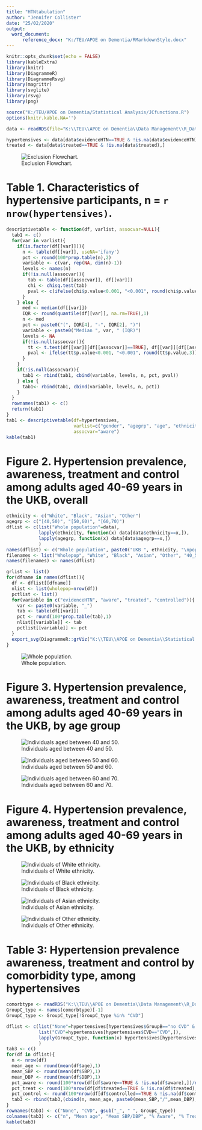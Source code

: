 ```yaml
---
title: "HTNtabulation"
author: "Jennifer Collister"
date: "25/02/2020"
output: 
  word_document:
      reference_docx: "K:/TEU/APOE on Dementia/RMarkdownStyle.docx"
---
```


```r
knitr::opts_chunk$set(echo = FALSE)
library(kableExtra)
library(knitr)
library(DiagrammeR)
library(DiagrammeRsvg)
library(magrittr)
library(svglite)
library(rsvg)
library(png)

source("K:/TEU/APOE on Dementia/Statistical Analysis/JCfunctions.R")
options(knitr.kable.NA='')

data <- readRDS(file="K:\\TEU\\APOE on Dementia\\Data Management\\R_Dataframes_TLA\\38358\\Organised\\Hypertension\\Neo\\HTN_excl.rds")

hypertensives <- data[data$evidenceHTN==TRUE & !is.na(data$evidenceHTN),]
treated <- data[data$treated==TRUE & !is.na(data$treated),]
```

![Exclusion Flowchart.](K:/TEU/APOE on Dementia/Statistical Analysis/NeoHypertension/RMarkdown/ExclFlowchart.png)

# Table 1. Characteristics of hypertensive participants, n = `r nrow(hypertensives)`.

```r

descriptivetable <- function(df, varlist, assocvar=NULL){
  tab1 <- c()
  for(var in varlist){
    if(is.factor(df[[var]])){
      n <- table(df[[var]], useNA='ifany')
      pct <- round(100*prop.table(n),2)
      variable <- c(var, rep(NA, dim(n)-1))
      levels <- names(n)
      if(!is.null(assocvar)){
        tab <- table(df[[assocvar]], df[[var]])
        chi <- chisq.test(tab)
        pval <- c(ifelse(chi$p.value<0.001, "<0.001", round(chi$p.value,3)), rep(NA, dim(n)-1))
      }
    } else {
      med <- median(df[[var]])
      IQR <- round(quantile(df[[var]], na.rm=TRUE),1)
      n <- med
      pct <- paste0("(", IQR[4], "-", IQR[2], ")")
      variable <- paste0("Median ", var, " (IQR)")
      levels <- NA
      if(!is.null(assocvar)){
        tt <- t.test(df[[var]][df[[assocvar]]==TRUE], df[[var]][df[[assocvar]]==FALSE])
        pval <- ifelse(tt$p.value<0.001, "<0.001", round(tt$p.value,3))
      }
    }
    if(!is.null(assocvar)){
      tab1 <- rbind(tab1, cbind(variable, levels, n, pct, pval))
    } else {
      tab1<- rbind(tab1, cbind(variable, levels, n, pct))
    }
  }
  rownames(tab1) <- c()
  return(tab1)
}
tab1 <- descriptivetable(df=hypertensives, 
                         varlist=c("gender", "agegrp", "age", "ethnicity", "ISCED", "employment", "SBP", "DBP"),
                         assocvar="aware")
kable(tab1)

```

# Figure 2. Hypertension prevalence, awareness, treatment and control among adults aged 40-69 years in the UKB, overall

```r
ethnicity <- c("White", "Black", "Asian", "Other")
agegrp <- c("[40,50)", "[50,60)", "[60,70)")
dflist <- c(list("Whole population"=data), 
            lapply(ethnicity, function(x) data[data$ethnicity==x,]),
            lapply(agegrp, function(x) data[data$agegrp==x,])
            )
names(dflist) <- c("Whole population", paste0("UKB ", ethnicity, "\npopulation"), paste0("UKB population\naged ",agegrp))
filenames <- list("Wholepop", "White", "Black", "Asian", "Other", "40_50", "50_60", "60_70")
names(filenames) <- names(dflist)

grlist <- list()
for(dfname in names(dflist)){
  df <- dflist[[dfname]]
  nlist <- list(wholepop=nrow(df))
  pctlist <- list()
  for(variable in c("evidenceHTN", "aware", "treated", "controlled")){
    var <- paste0(variable, "_")
    tab <- table(df[[var]])
    pct <- round(100*prop.table(tab),1)
    nlist[[variable]] <- tab
    pctlist[[variable]] <- pct
  }
  export_svg(DiagrammeR::grViz("K:\\TEU\\APOE on Dementia\\Statistical Analysis\\NeoHypertension\\RMarkdown\\HTNtree.gv")) %>% charToRaw %>% rsvg %>% png::writePNG(paste0(filenames[[dfname]],'.png'))
}

```
![Whole population.](K:/TEU/APOE on Dementia/Statistical Analysis/NeoHypertension/RMarkdown/Wholepop.png)

# Figure 3. Hypertension prevalence, awareness, treatment and control among adults aged 40-69 years in the UKB, by age group

![Individuals aged between 40 and 50.](K:/TEU/APOE on Dementia/Statistical Analysis/NeoHypertension/RMarkdown/40_50.png)

![Individuals aged between 50 and 60.](K:/TEU/APOE on Dementia/Statistical Analysis/NeoHypertension/RMarkdown/50_60.png)

![Individuals aged between 60 and 70.](K:/TEU/APOE on Dementia/Statistical Analysis/NeoHypertension/RMarkdown/60_70.png)

# Figure 4. Hypertension prevalence, awareness, treatment and control among adults aged 40-69 years in the UKB, by ethnicity

![Individuals of White ethnicity.](K:/TEU/APOE on Dementia/Statistical Analysis/NeoHypertension/RMarkdown/White.png)

![Individuals of Black ethnicity.](K:/TEU/APOE on Dementia/Statistical Analysis/NeoHypertension/RMarkdown/Black.png)

![Individuals of Asian ethnicity.](K:/TEU/APOE on Dementia/Statistical Analysis/NeoHypertension/RMarkdown/Asian.png)

![Individuals of Other ethnicity.](K:/TEU/APOE on Dementia/Statistical Analysis/NeoHypertension/RMarkdown/Other.png)

# Table 3: Hypertension prevalence awareness, treatment and control by comorbidity type, among hypertensives

```r
comorbtype <- readRDS("K:\\TEU\\APOE on Dementia\\Data Management\\R_Dataframes_TLA\\38358\\Organised\\Hypertension\\Neo\\VIhypGroupBC_type.rds")
GroupC_type <- names(comorbtype)[-1]
GroupC_type <- GroupC_type[!GroupC_type %in% "CVD"]

dflist <- c(list("None"=hypertensives[hypertensives$GroupB=="no CVD" & hypertensives$GroupC=="No other comorbidity",]), 
            list("CVD"=hypertensives[hypertensives$CVD=="CVD",]),
            lapply(GroupC_type, function(x) hypertensives[hypertensives[[x]]==gsub("_", " ", x),])
            )
tab3 <- c()
for(df in dflist){
  n <- nrow(df)
  mean_age <- round(mean(df$age),1)
  mean_SBP <- round(mean(df$SBP),1)
  mean_DBP <- round(mean(df$DBP),1)
  pct_aware <- round(100*nrow(df[df$aware==TRUE & !is.na(df$aware),])/nrow(df),1)
  pct_treat <- round(100*nrow(df[df$treated==TRUE & !is.na(df$treated),])/nrow(df[df$aware==TRUE & !is.na(df$aware),]),1)
  pct_control <- round(100*nrow(df[df$controlled==TRUE & !is.na(df$controlled),])/nrow(df[df$treated==TRUE & !is.na(df$treated),]),1)
  tab3 <- rbind(tab3,(cbind(n, mean_age, paste0(mean_SBP,"/",mean_DBP), pct_aware, pct_treat, pct_control)))
}
rownames(tab3) <- c("None", "CVD", gsub("_", " ", GroupC_type))
colnames(tab3) <- c("n", "Mean age", "Mean SBP/DBP", "% Aware", "% Treated", "% Controlled")
kable(tab3)

```













